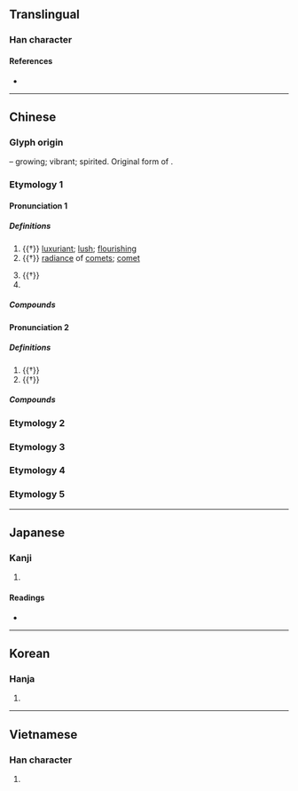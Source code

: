 {{character info/new}}
==Translingual==

===Han character===
{{Han char|rn=39|rad=子|as=04|sn=7|four=40407|canj=JBND|ids=⿱⿱十冖子}}

====References====
* {{Han ref|kx=0278.080|dkj=06949|dj=0546.010|hdz=21011.050|uh=5B5B|ud=23387|bh=A7B8|bd=42936}}

----

==Chinese==
{{zh-forms}}

===Glyph origin===
{{Han etym}}
{{Han compound|𣎵|子|ls=ic|t1=growth|t2=child}} – growing; vibrant; spirited. Original form of {{och-l|勃|exuberant}}.
===Etymology 1===
====Pronunciation 1====
{{zh-pron
|m=bèi,bó
|c=bui6,but6
|mn=pōe/pu̍t
|mc=y
|oc=y
|cat=a,n,pn
}}

=====Definitions=====
{{zh-hanzi}}

# {{†}} [[luxuriant]]; [[lush]]; [[flourishing]]
# {{†}} [[radiance]] of [[comet]]s; [[comet]]
#: {{zh-x|星孛|comet}}
# {{†}} {{zh-alt-form|悖|[[disorderly]]; [[deviant]]; [[conflicting]]}}
# {{surname|lang=zh}}

=====Compounds=====
{{zh-der|星孛|孛星|孛沴|孛戾}}

====Pronunciation 2====
{{zh-pron
|m=bó
|cat=part
}}

=====Definitions=====
{{zh-hanzi}}

# {{†}} {{n-g|[[prefix]] [[particle]] in certain nouns}}
# {{†}} {{zh-original|勃|to [[change]] [[countenance]]; to become [[agitated]]}}

=====Compounds=====
{{zh-der|孛羅|孛籃|孛蘭|孛老|孛相|孛婁|孛孛|月孛|蓬蓬孛孛}}
===Etymology 2===
{{zh-see|勃|ss}}
===Etymology 3===
{{zh-see|渤|ss}}
===Etymology 4===
{{zh-see|脖|ss}}
===Etymology 5===
{{zh-see|餑|ss}}
----

==Japanese==

===Kanji===
{{ja-kanji|grade=|rs=子04}}

# {{defn|lang=ja|sort=子04}}

====Readings====
* {{ja-readings|goon=[[ぼつ]] (botsu), [[ばい]] (bai)|kanon=[[ほつ]] (hotsu), [[はい]] (hai)|kanyoon=[[ぼつ]] (botsu)}}

----

==Korean==

===Hanja===
{{ko-hanja|hangeul=[[패]], [[발]]|rv=pae, bal|mr=p'ae, pal|y=phay, pal}}

# {{defn|lang=ko|sort=子04}}

----

==Vietnamese==

===Han character===
{{vi-readings|rs=子04|hanviet=bụt}}

# {{defn|lang=vi|sort=子04}}